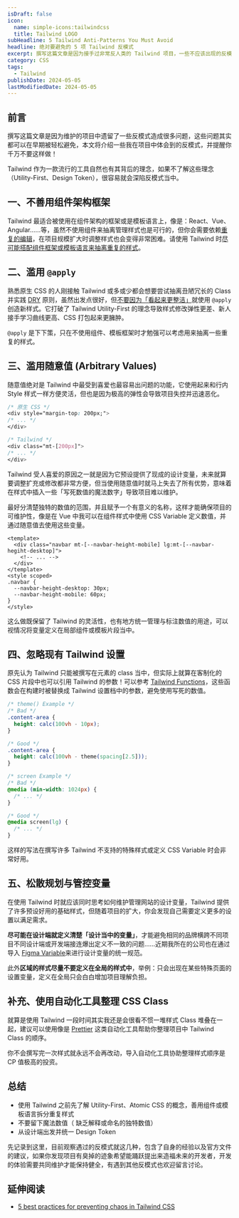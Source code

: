 ```yaml
---
isDraft: false
icon:
  name: simple-icons:tailwindcss
  title: Tailwind LOGO
subHeadline: 5 Tailwind Anti-Patterns You Must Avoid
headline: 绝对要避免的 5 项 Tailwind 反模式
excerpt: 撰写这篇文章是因为接手过非常反人类的 Tailwind 项目，一些不应该出现的反模式其实都可以在早期被轻松避免，随着项目规模变大，这些反模式就会变成一个巨大的问题难以修正。本文将介绍一些我在项目中看到的反模式，并提醒你千万不要这样做！
category: CSS
tags:
  - Tailwind
publishDate: 2024-05-05
lastModifiedDate: 2024-05-05
---
```


## 前言

撰写这篇文章是因为维护的项目中遗留了一些反模式造成很多问题，这些问题其实都可以在早期被轻松避免，本文将介绍一些我在项目中体会到的反模式，并提醒你千万不要这样做！

Tailwind 作为一款流行的工具自然也有其背后的理念，如果不了解这些理念（Utility-First、Design Token），很容易就会深陷反模式当中。

## 一、不善用组件架构框架

Tailwind 最适合被使用在组件架构的框架或是模板语言上，像是：React、Vue、Angular……等，虽然不使用组件来抽离管理样式也是可行的，但你会需要依赖[重复的编辑](https://tailwindcss.com/docs/reusing-styles#multi-cursor-editing)，在项目规模扩大时调整样式也会变得非常困难。请使用 Tailwind 时[尽可能搭配组件框架或模板语言来抽离重复的样式](https://tailwindcss.com/docs/reusing-styles#extracting-components-and-partials)。

## 二、滥用 `@apply`

熟悉原生 CSS 的人刚接触 Tailwind 或多或少都会想要尝试抽离丑陋冗长的 Class 并实践 [DRY](https://en.wikipedia.org/wiki/Don%27t_repeat_yourself) 原则，虽然出发点很好，但[不要因为「看起来更整洁」](https://tailwindcss.com/docs/reusing-styles#avoiding-premature-abstraction)就使用 `@apply` 创造新样式。它打破了 Tailwind Utility-First 的理念导致样式修改弹性更差、新人接手学习曲线更高、CSS 打包起来更臃肿。

`@apply` 是下下策，只在不使用组件、模板框架时才勉强可以考虑用来抽离一些重复的样式。

## 三、滥用随意值 (Arbitrary Values)

随意值绝对是 Tailwind 中最受到喜爱也最容易出问题的功能，它使用起来和行内 Style 样式一样方便灵活，但也是因为极高的弹性会导致项目失控并迅速恶化。

```css
/* 原生 CSS */
<div style="margin-top: 200px;">
/* ... */
</div>

/* Tailwind */
<div class="mt-[200px]">
/* ... */
</div>
```

Tailwind 受人喜爱的原因之一就是因为它预设提供了现成的设计变量，未来就算要调整扩充或修改都非常方便，但当使用随意值时就马上失去了所有优势，意味着在样式中插入一些「写死数值的魔法数字」导致项目难以维护。

最好分清楚独特的数值的范围，并且赋予一个有意义的名称，这样才能确保项目的可维护性，像是在 Vue 中我可以在组件样式中使用 CSS Variable 定义数值，并通过随意值去使用这些变量。

```vue
<template>
  <div class="navbar mt-[--navbar-height-mobile] lg:mt-[--navbar-hegiht-desktop]">
    <!-- ... -->
  </div>
</template>
<style scoped>
.navbar {
  --navbar-height-desktop: 30px;
  --navbar-height-mobile: 60px;
}
</style>
```

这么做既保留了 Tailwind 的灵活性，也有地方统一管理与标注数值的用途，可以视情况将变量定义在局部组件或模板片段当中。

## 四、忽略现有 Tailwind 设置

原先认为 Tailwind 只能被撰写在元素的 class 当中，但实际上就算在客制化的 CSS 片段中也可以引用 Tailwind 的参数！可以参考 [Tailwind Functions](https://tailwindcss.com/docs/functions-and-directives#theme)，这些函数会在构建时被替换成 Tailwind 设置档中的参数，避免使用写死的数值。

```css
/* theme() Example */
/* Bad */
.content-area {
  height: calc(100vh - 10px);
}

/* Good */
.content-area {
  height: calc(100vh - theme(spacing[2.5]));
}

/* screen Example */
/* Bad */
@media (min-width: 1024px) {
  /* ... */
}

/* Good */
@media screen(lg) {
  /* ... */
}
```

这样的写法在撰写许多 Tailwind 不支持的特殊样式或定义 CSS Variable 时会非常好用。

## 五、松散规划与管控变量

在使用 Tailwind 时就应该同时思考如何维护管理网站的设计变量，Tailwind 提供了许多预设好用的基础样式，但随着项目的扩大，你会发现自己需要定义更多的设置以满足需求。

**尽可能在设计端就定义清楚「设计当中的变量」**，才能避免相同的品牌横跨不同项目不同设计端或开发端接连爆出定义不一致的问题……近期我所在的公司也在通过导入 [Figma Variable](https://help.figma.com/hc/en-us/articles/15339657135383-Guide-to-variables-in-Figma)来进行设计变量的统一规范。

此外**区域的样式尽量不要定义在全局的样式中**，举例：只会出现在某些特殊页面的设置变量，定义在全局只会白白增加项目理解负担。

## 补充、使用自动化工具整理 CSS Class

就算是使用 Tailwind 一段时间其实我还是会很看不惯一堆样式 Class 堆叠在一起，建议可以使用像是 [Prettier](https://tailwindcss.com/blog/automatic-class-sorting-with-prettier) 这类自动化工具帮助你整理项目中 Tailwind Class 的顺序。

你不会撰写完一次样式就永远不会再改动，导入自动化工具协助整理样式顺序是 CP 值极高的投资。

## 总结

- 使用 Tailwind 之前先了解 Utility-First、Atomic CSS 的概念，善用组件或模板语言拆分重复样式
- 不要留下魔法数值（ 缺乏解释或命名的独特数值）
- 从设计端出发并统一 Design Token

先记录到这里，目前观察遇过的反模式就这几种，包含了自身的经验以及官方文件的建议，如果你发现项目有臭掉的迹象希望能踊跃提出来造福未来的开发者，开发的体验需要共同维护才能保持健全，有遇到其他反模式也欢迎留言讨论。

## 延伸阅读

- [5 best practices for preventing chaos in Tailwind CSS](https://evilmartians.com/chronicles/5-best-practices-for-preventing-chaos-in-tailwind-css)
